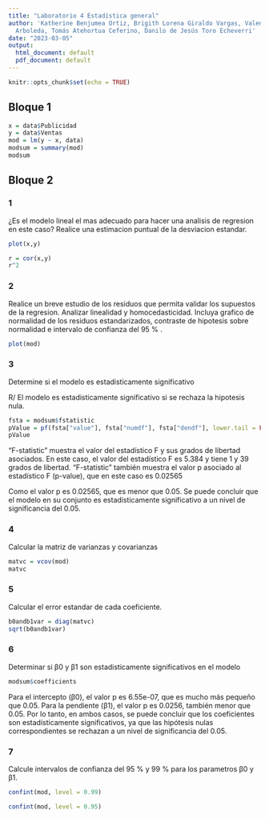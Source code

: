 ```yaml
---
title: "Laboratorio 4 Estadística general"
author: 'Katherine Benjumea Ortiz, Brigith Lorena Giraldo Vargas, Valentina Ochoa
  Arboleda, Tomás Atehortua Ceferino, Danilo de Jesús Toro Echeverri'
date: "2023-03-05"
output:
  html_document: default
  pdf_document: default
---
```

 
```r
knitr::opts_chunk$set(echo = TRUE)
```
 
 
## Bloque 1

```r
x = data$Publicidad
y = data$Ventas
mod = lm(y ~ x, data)
modsum = summary(mod)
modsum
```

## Bloque 2

### 1
¿Es el modelo lineal el mas adecuado para hacer una analisis de regresion en
este caso? Realice una estimacion puntual de la desviacion estandar.
```r
plot(x,y)
```


```r
r = cor(x,y)
r^2
```

### 2
Realice un breve estudio de los residuos que permita validar los supuestos de 
la regresion. Analizar linealidad y homocedasticidad. Incluya grafico de
normalidad de los residuos estandarizados, contraste de hipotesis sobre
normalidad e intervalo de confianza del 95 % .
```r
plot(mod)
```



### 3 
Determine si el modelo es estadisticamente significativo

R/ El modelo es estadisticamente significativo si se rechaza la hipotesis
nula.
```r
fsta = modsum$fstatistic
pValue = pf(fsta["value"], fsta["numdf"], fsta["dendf"], lower.tail = FALSE)
pValue
```
"F-statistic" muestra el valor del estadístico F y sus grados de libertad
asociados. En este caso, el valor del estadístico F es 5.384 y tiene 1 y 39
grados de libertad. "F-statistic" también muestra el valor p asociado al estadístico F (p-value), que en este caso es 0.02565

Como el valor p es 0.02565, que es menor que 0.05. Se puede
concluir que el modelo en su conjunto es estadísticamente significativo a un
nivel de significancia del 0.05.


### 4
Calcular la matriz de varianzas y covarianzas
```r
matvc = vcov(mod)
matvc
```

### 5
Calcular el error estandar de cada coeficiente.
```r
b0andb1var = diag(matvc)
sqrt(b0andb1var)
```


### 6
Determinar si β0 y β1 son estadisticamente significativos en el modelo

```r
modsum$coefficients
```
Para el intercepto (β0), el valor p es 6.55e-07, que es mucho más pequeño que
0.05. Para la pendiente (β1), el valor p es 0.0256, también menor que 0.05.
Por lo tanto, en ambos casos, se puede concluir que los coeficientes son
estadísticamente significativos, ya que las hipótesis nulas correspondientes se
rechazan a un nivel de significancia del 0.05.

### 7
Calcule intervalos de confianza del 95 % y 99 % para los parametros β0 y β1.
```r
confint(mod, level = 0.99)
```
```r
confint(mod, level = 0.95)
```

